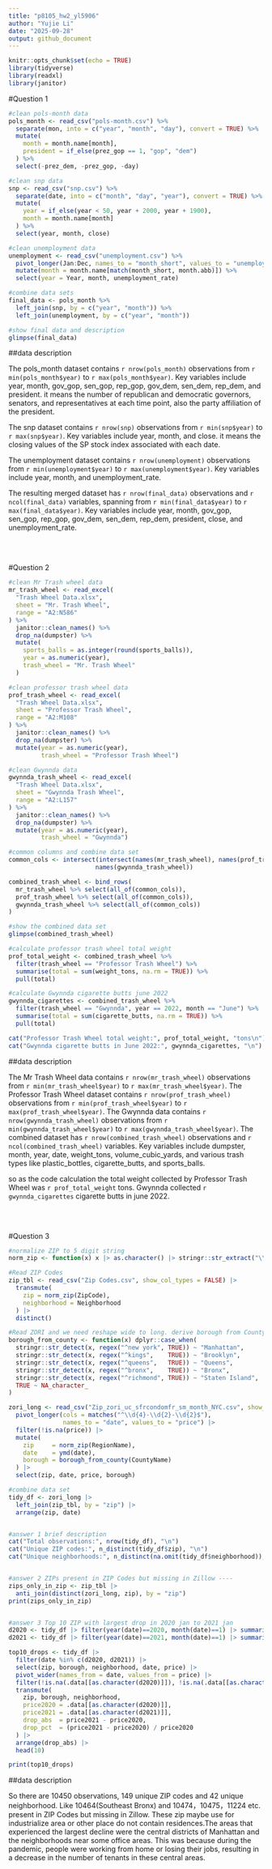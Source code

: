 ```yaml
---
title: "p8105_hw2_yl5906"
author: "Yujie Li"
date: "2025-09-28"
output: github_document
---
```


```r
knitr::opts_chunk$set(echo = TRUE)
library(tidyverse)
library(readxl)
library(janitor)
```

#Question 1

```r
#clean pols-month data
pols_month <- read_csv("pols-month.csv") %>%
  separate(mon, into = c("year", "month", "day"), convert = TRUE) %>%
  mutate(
    month = month.name[month],
    president = if_else(prez_gop == 1, "gop", "dem")
  ) %>%
  select(-prez_dem, -prez_gop, -day)

#clean snp data  
snp <- read_csv("snp.csv") %>%
  separate(date, into = c("month", "day", "year"), convert = TRUE) %>%
  mutate(
    year = if_else(year < 50, year + 2000, year + 1900),
    month = month.name[month]
  ) %>%
  select(year, month, close)

#clean unemployment data
unemployment <- read_csv("unemployment.csv") %>%
  pivot_longer(Jan:Dec, names_to = "month_short", values_to = "unemployment_rate") %>%
  mutate(month = month.name[match(month_short, month.abb)]) %>%
  select(year = Year, month, unemployment_rate)

#combine data sets
final_data <- pols_month %>%
  left_join(snp, by = c("year", "month")) %>%
  left_join(unemployment, by = c("year", "month"))

#show final data and description
glimpse(final_data)

```

##data description

The pols_month dataset contains `r nrow(pols_month)` observations from `r min(pols_month$year)` to `r max(pols_month$year)`. Key variables include year, month, gov_gop, sen_gop, rep_gop, gov_dem, sen_dem, rep_dem, and president. it means the number of republican and democratic governors, senators, and representatives at each time point, also the party affiliation of the president.

The snp dataset contains `r nrow(snp)` observations from `r min(snp$year)` to `r max(snp$year)`. Key variables include year, month, and close. it means the closing values of the SP stock index associated with each date.

The unemployment dataset contains `r nrow(unemployment)` observations from `r min(unemployment$year)` to `r max(unemployment$year)`. Key variables include year, month, and unemployment_rate.

The resulting merged dataset has `r nrow(final_data)` observations and `r ncol(final_data)` variables, spanning from `r min(final_data$year)` to `r max(final_data$year)`. Key variables include year, month, gov_gop, sen_gop, rep_gop, gov_dem, sen_dem, rep_dem, president, close, and unemployment_rate.

<br><br>



#Question 2

```r
#clean Mr Trash wheel data
mr_trash_wheel <- read_excel(
  "Trash Wheel Data.xlsx",
  sheet = "Mr. Trash Wheel",
  range = "A2:N586"
) %>%
  janitor::clean_names() %>%
  drop_na(dumpster) %>%
  mutate(
    sports_balls = as.integer(round(sports_balls)),
    year = as.numeric(year),
    trash_wheel = "Mr. Trash Wheel"
  )

#clean professor trash wheel data
prof_trash_wheel <- read_excel(
  "Trash Wheel Data.xlsx",
  sheet = "Professor Trash Wheel",
  range = "A2:M108"
) %>%
  janitor::clean_names() %>%
  drop_na(dumpster) %>%
  mutate(year = as.numeric(year),
         trash_wheel = "Professor Trash Wheel")

#clean Gwynnda data
gwynnda_trash_wheel <- read_excel(
  "Trash Wheel Data.xlsx",
  sheet = "Gwynnda Trash Wheel",
  range = "A2:L157"
) %>%
  janitor::clean_names() %>%
  drop_na(dumpster) %>%
  mutate(year = as.numeric(year),
         trash_wheel = "Gwynnda")

#common columns and combine data set
common_cols <- intersect(intersect(names(mr_trash_wheel), names(prof_trash_wheel)), 
                        names(gwynnda_trash_wheel))

combined_trash_wheel <- bind_rows(
  mr_trash_wheel %>% select(all_of(common_cols)),
  prof_trash_wheel %>% select(all_of(common_cols)),
  gwynnda_trash_wheel %>% select(all_of(common_cols))
)

#show the combined data set
glimpse(combined_trash_wheel)

#calculate professor trash wheel total weight
prof_total_weight <- combined_trash_wheel %>%
  filter(trash_wheel == "Professor Trash Wheel") %>%
  summarise(total = sum(weight_tons, na.rm = TRUE)) %>%
  pull(total)

#calculate Gwynnda cigarette butts june 2022
gwynnda_cigarettes <- combined_trash_wheel %>%
  filter(trash_wheel == "Gwynnda", year == 2022, month == "June") %>%
  summarise(total = sum(cigarette_butts, na.rm = TRUE)) %>%
  pull(total)

cat("Professor Trash Wheel total weight:", prof_total_weight, "tons\n")
cat("Gwynnda cigarette butts in June 2022:", gwynnda_cigarettes, "\n")
```

##data description

The Mr Trash Wheel data contains `r nrow(mr_trash_wheel)` observations from `r min(mr_trash_wheel$year)` to `r max(mr_trash_wheel$year)`. The Professor Trash Wheel dataset contains `r nrow(prof_trash_wheel)` observations from `r min(prof_trash_wheel$year)` to `r max(prof_trash_wheel$year)`. The Gwynnda data contains `r nrow(gwynnda_trash_wheel)` observations from `r min(gwynnda_trash_wheel$year)` to `r max(gwynnda_trash_wheel$year)`. The combined dataset has `r nrow(combined_trash_wheel)` observations and `r ncol(combined_trash_wheel)` variables. Key variables include dumpster, month, year, date, weight_tons, volume_cubic_yards, and various trash types like plastic_bottles, cigarette_butts, and sports_balls.

so as the code calculation the total weight collected by Professor Trash Wheel was `r prof_total_weight` tons. Gwynnda collected `r gwynnda_cigarettes` cigarette butts in june 2022.

<br><br>



#Question 3

```r
#normalize ZIP to 5 digit string
norm_zip <- function(x) x |> as.character() |> stringr::str_extract("\\d{5}") |> stringr::str_pad(5, pad = "0")

#Read ZIP Codes
zip_tbl <- read_csv("Zip Codes.csv", show_col_types = FALSE) |>
  transmute(
    zip = norm_zip(ZipCode),
    neighborhood = Neighborhood
  ) |>
  distinct()

#Read ZORI and we need reshape wide to long. derive borough from CountyName
borough_from_county <- function(x) dplyr::case_when(
  stringr::str_detect(x, regex("^new york", TRUE)) ~ "Manhattan",
  stringr::str_detect(x, regex("^kings",    TRUE)) ~ "Brooklyn",
  stringr::str_detect(x, regex("^queens",   TRUE)) ~ "Queens",
  stringr::str_detect(x, regex("^bronx",    TRUE)) ~ "Bronx",
  stringr::str_detect(x, regex("^richmond", TRUE)) ~ "Staten Island",
  TRUE ~ NA_character_
)

zori_long <- read_csv("Zip_zori_uc_sfrcondomfr_sm_month_NYC.csv", show_col_types = FALSE) |>
  pivot_longer(cols = matches("^\\d{4}-\\d{2}-\\d{2}$"),
               names_to = "date", values_to = "price") |>
  filter(!is.na(price)) |>
  mutate(
    zip     = norm_zip(RegionName),
    date    = ymd(date),
    borough = borough_from_county(CountyName)
  ) |>
  select(zip, date, price, borough)

#combine data set
tidy_df <- zori_long |>
  left_join(zip_tbl, by = "zip") |>
  arrange(zip, date)


#answer 1 brief description
cat("Total observations:", nrow(tidy_df), "\n")
cat("Unique ZIP codes:", n_distinct(tidy_df$zip), "\n")
cat("Unique neighborhoods:", n_distinct(na.omit(tidy_df$neighborhood)), "\n")


#answer 2 ZIPs present in ZIP Codes but missing in Zillow ----
zips_only_in_zip <- zip_tbl |>
  anti_join(distinct(zori_long, zip), by = "zip")
print(zips_only_in_zip)


#answer 3 Top 10 ZIP with largest drop in 2020 jan to 2021 jan
d2020 <- tidy_df |> filter(year(date)==2020, month(date)==1) |> summarise(d=max(date)) |> pull(d)
d2021 <- tidy_df |> filter(year(date)==2021, month(date)==1) |> summarise(d=max(date)) |> pull(d)

top10_drops <- tidy_df |>
  filter(date %in% c(d2020, d2021)) |>
  select(zip, borough, neighborhood, date, price) |>
  pivot_wider(names_from = date, values_from = price) |>
  filter(!is.na(.data[[as.character(d2020)]]), !is.na(.data[[as.character(d2021)]])) |>
  transmute(
    zip, borough, neighborhood,
    price2020 = .data[[as.character(d2020)]],
    price2021 = .data[[as.character(d2021)]],
    drop_abs  = price2021 - price2020,
    drop_pct  = (price2021 - price2020) / price2020
  ) |>
  arrange(drop_abs) |>
  head(10)

print(top10_drops)
```


##data description

So there are 10450 observations, 149 unique ZIP codes and 42 unique neighborhood.
Like 10464(Southeast Bronx) and 10474，10475，11224 etc. present in ZIP Codes but missing in Zillow. These zip maybe use for industrialize area or other place do not contain residences.The areas that experienced the largest decline were the central districts of Manhattan and the neighborhoods near some office areas. This was because during the pandemic, people were working from home or losing their jobs, resulting in a decrease in the number of tenants in these central areas.

